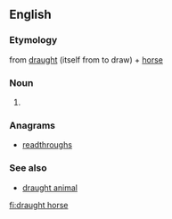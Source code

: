 ==English==

===Etymology===
from [[draught]] (itself from to draw) + [[horse]]

===Noun===
{{en-noun|head=[[draught]] [[horse]]}}

# {{alternative spelling of|draft horse}}

===Anagrams===
* [[readthroughs#English|readthroughs]]

===See also===
* [[draught animal]]

[[fi:draught horse]]
